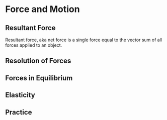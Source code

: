 # Force and Motion

## Resultant Force

Resultant force, aka net force is a single force equal to the vector sum of all forces applied to an object. 

## Resolution of Forces

## Forces in Equilibrium

## Elasticity

## Practice
